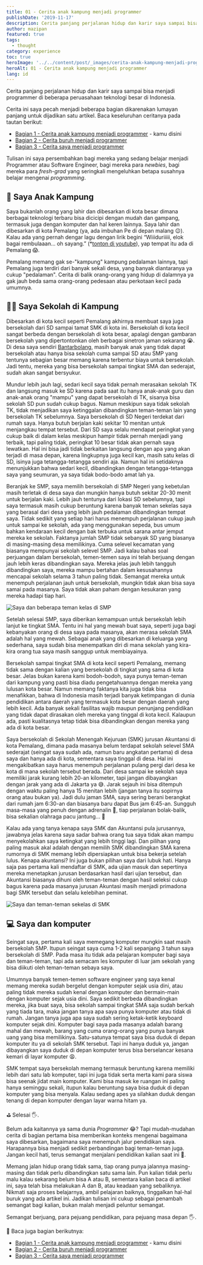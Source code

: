 ```yaml
---
title: 01 - Cerita anak kampung menjadi programmer
publishDate: '2019-11-17'
description: Cerita panjang perjalanan hidup dan karir saya sampai bisa menjadi programmer di beberapa perusahaan teknologi besar di Indonesia
author: mazipan
featured: true
tags:
  - thought
category: experience
toc: true
heroImage: '../../content/post/_images/cerita-anak-kampung-menjadi-programmer/mazipan-smp.jpeg'
heroAlt: 01 - Cerita anak kampung menjadi programmer
lang: id
---
```


Cerita panjang perjalanan hidup dan karir saya sampai bisa menjadi programmer di beberapa peruasahaan teknologi besar di Indonesia.

Cerita ini saya pecah menjadi beberapa bagian dikarenakan lumayan panjang untuk dijadikan satu artikel. Baca keseluruhan ceritanya pada tautan berikut:

- [Bagian 1 - Cerita anak kampung menjadi programmer](/cerita-anak-kampung-menjadi-programmer) - kamu disini
- [Bagian 2 - Cerita buruh menjadi programmer](/cerita-buruh-menjadi-programmer)
- [Bagian 3 - Cerita saya menjadi programmer](/cerita-saya-menjadi-programmer)

Tulisan ini saya persembahkan bagi mereka yang sedang belajar menjadi Programmer atau Software Engineer, bagi mereka para _newbies_, bagi mereka para _fresh-grad_ yang seringkali mengeluhkan betapa susahnya belajar mengenai _programming_.

## 👶 Saya Anak Kampung

Saya bukanlah orang yang lahir dan dibesarkan di kota besar dimana berbagai teknologi terbaru bisa dicicipi dengan mudah dan gampang, termasuk juga dengan komputer dan hal keren lainnya.
Saya lahir dan dibesarkan di kota Pemalang (ya, ada imbuhan Pe di depan malang 😉).
Kalau ada yang pernah dengar lagu dengan lirik begini “Wiiiduriiiii, elok bagai rembulaaan… oh sayang.” (\*[tonton di youtube](https://www.youtube.com/watch?v=GoTha5N0iOk)), yap tempat itu ada di Pemalang 😱.

Pemalang memang gak se-"kampung" kampung pedalaman lainnya, tapi Pemalang juga terdiri dari banyak sekali desa, yang banyak diantaranya ya cukup "pedalaman".
Cerita di balik orang-orang yang hidup di dalamnya ya gak jauh beda sama orang-orang pedesaan atau perkotaan kecil pada umumnya.

## 👩‍🏫 Saya Sekolah di Kampung

Dibesarkan di kota kecil seperti Pemalang akhirnya membuat saya juga bersekolah dari SD sampai tamat SMK di kota ini. Bersekolah di kota kecil sangat berbeda dengan bersekolah di kota besar, apalagi dengan gambaran bersekolah yang dipertontonkan oleh berbagai sinetron jaman sekarang 😭. Di desa saya sendiri [Bantarbolang](https://www.google.co.id/maps/place/Bantarbolang,+Pemalang+Regency,+Central+Java/@-7.0474348,109.3218544,12z/data=!3m1!4b1!4m5!3m4!1s0x2e6fe7c4eb6f3603:0x4027a76e352f780!8m2!3d-7.0405124!4d109.4021154), masih banyak anak yang tidak dapat bersekolah atau hanya bisa sekolah cuma sampai SD atau SMP yang tentunya sebagian besar memang karena terbentur biaya untuk bersekolah. Jadi tentu, mereka yang bisa bersekolah sampai tingkat SMA dan sederajat, sudah akan sangat bersyukur.

Mundur lebih jauh lagi, sedari kecil saya tidak pernah merasakan sekolah TK dan langsung masuk ke SD karena pada saat itu hanya anak-anak guru dan anak-anak orang "mampu" yang dapat bersekolah di TK, sisanya bisa sekolah SD pun sudah cukup bagus.
Namun meskipun saya tidak sekolah TK, tidak menjadikan saya ketinggalan dibandingkan teman-teman lain yang bersekolah TK sebelumnya.
Saya bersekolah di SD Negeri terdekat dari rumah saya.
Hanya butuh berjalan kaki sekitar 10 menitan untuk menjangkau tempat tersebut.
Dari SD saya selalu mendapat peringkat yang cukup baik di dalam kelas meskipun hampir tidak pernah menjadi yang terbaik, tapi paling tidak, peringkat 10 besar tidak akan pernah saya lewatkan.
Hal ini bisa jadi tidak berkaitan langsung dengan apa yang akan terjadi di masa depan, karena lingkupnya juga kecil kan, masih satu kelas di SD, isinya juga tetangga-tetangga sendiri aja.
Namun hal ini setidaknya menunjukkan bahwa sedari kecil, dibandingkan dengan tetangga-tetangga saya yang seumuran, ya saya tidak bodo-bodo amat lah ya.

Beranjak ke SMP, saya memilih bersekolah di SMP Negeri yang kebetulan masih terletak di desa saya dan mungkin hanya butuh sekitar 20-30 menit untuk berjalan kaki.
Lebih jauh tentunya dari lokasi SD sebelumnya, tapi saya termasuk masih cukup beruntung karena banyak teman sekelas saya yang berasal dari desa yang lebih jauh pedalaman dibandingkan tempat saya.
Tidak sedikit yang setiap hari harus menempuh perjalanan cukup jauh untuk sampai ke sekolah, ada yang menggunakan sepeda, bus umum bahkan kendaraan kecil dengan bak terbuka untuk sarana antar jemput mereka ke sekolah.
Faktanya jumlah SMP tidak sebanyak SD yang biasanya di masing-masing desa memilikinya.
Cuma selevel kecamatan yang biasanya mempunyai sekolah selevel SMP.
Jadi kalau bahas soal perjuangan dalam bersekolah, temen-temen saya ini telah berjuang dengan jauh lebih keras dibandingkan saya.
Mereka jelas jauh lebih tangguh dibandingkan saya, mereka mampu bertahan dalam kesusahannya mencapai sekolah selama 3 tahun paling tidak.
Semangat mereka untuk menempuh perjalanan jauh untuk bersekolah, mungkin tidak akan bisa saya samai pada masanya.
Saya tidak akan paham dengan kesukaran yang mereka hadapi tiap hari.

![Saya dan beberapa teman kelas di SMP](/thumbnail/cerita-anak-kampung-menjadi-programmer/mazipan-smp.jpeg)

Setelah selesai SMP, saya diberikan kemampuan untuk bersekolah lebih lanjut ke tingkat SMA.
Tentu ini hal yang mewah buat saya, seperti juga bagi kebanyakan orang di desa saya pada masanya, akan merasa sekolah SMA adalah hal yang mewah.
Sebagai anak yang dibesarkan di keluarga yang sederhana, saya sudah bisa menempatkan diri di mana sekolah yang kira-kira orang tua saya masih sanggup untuk membiayainya.

Bersekolah sampai tingkat SMA di kota kecil seperti Pemalang, memang tidak sama dengan kalian yang bersekolah di tingkat yang sama di kota besar.
Jelas bukan karena kami bodoh-bodoh, saya punya teman-teman dari kampung yang pasti bisa diadu pengetahuannya dengan mereka yang lulusan kota besar.
Namun memang faktanya kita juga tidak bisa menafikkan, bahwa di Indonesia masih terjadi banyak ketimpangan di dunia pendidikan antara daerah yang termasuk kota besar dengan daerah yang lebih kecil.
Ada banyak sekali fasilitas wajib maupun penunjang pendidikan yang tidak dapat dirasakan oleh mereka yang tinggal di kota kecil.
Kalaupun ada, pasti kualitasnya tetap tidak bisa dibandingkan dengan mereka yang ada di kota besar.

Saya bersekolah di Sekolah Menengah Kejuruan (SMK) jurusan Akuntansi di kota Pemalang, dimana pada masanya belum terdapat sekolah selevel SMA sederajat (seingat saya sudah ada, namun baru angkatan pertama) di desa saya dan hanya ada di kota, sementara saya tinggal di desa.
Hal ini mengakibatkan saya harus menempuh perjalanan pulang pergi dari desa ke kota di mana sekolah tersebut berada.
Dari desa sampai ke sekolah saya memiliki jarak kurang lebih 20-an kilometer, tapi jangan dibayangkan dengan jarak yang ada di Jakarta ya 😅.
Jarak sejauh ini bisa ditempuh dengan waktu paling hanya 15 menitan lebih (jangan tanya itu sopirnya orang atau bukan ya).
Jadi dulu jaman SMA, saya sering berani berangkat dari rumah jam 6:30-an dan biasanya baru dapat Bus jam 6:45-an.
Sungguh masa-masa yang penuh dengan adrenalin 👻, tiap perjalanan bolak-balik, bisa sekalian olahraga pacu jantung... 🤯

Kalau ada yang tanya kenapa saya SMK dan Akuntansi pula jurusannya, jawabnya jelas karena saya sadar bahwa orang tua saya tidak akan mampu menyekolahkan saya ketingkat yang lebih tinggi lagi. Dan pilihan yang paling masuk akal adalah dengan memilih SMK dibandingkan SMA karena rumornya di SMK memang lebih dipersiapkan untuk bisa bekerja setelah lulus. Kenapa akuntansi? Ini juga bukan pilihan saya dari lubuk hati. Hanya saja pas pertama kali mendaftar di SMK, ada ujian masuk dan sepertinya mereka menetapkan jurusan berdasarkan hasil dari ujian tersebut, dan Akuntansi biasanya dihuni oleh teman-teman dengan hasil seleksi cukup bagus karena pada masanya jurusan Akuntasi masih menjadi primadona bagi SMK tersebut dan selalu kelebihan peminat.

![Saya dan teman-teman sekelas di SMK](/thumbnail/cerita-anak-kampung-menjadi-programmer/mazipan-smk.jpeg)

## 💻 Saya dan komputer

Seingat saya, pertama kali saya memegang komputer mungkin saat masih bersekolah SMP.
Itupun seingat saya cuma 1-2 kali sepanjang 3 tahun saya bersekolah di SMP.
Pada masa itu tidak ada pelajaran komputer bagi saya dan teman-teman, tapi ada semacam les komputer di luar jam sekolah yang bisa diikuti oleh teman-teman sebaya saya.

Umumnya banyak temen-temen software engineer yang saya kenal memang mereka sudah bergelut dengan komputer sejak usia dini, atau paling tidak mereka sudah kenal dengan komputer dan bermain-main dengan komputer sejak usia dini.
Saya sedikit berbeda dibandingkan mereka, jika buat saya, bisa sekolah sampai tingkat SMA saja sudah berkah yang tiada tara, maka jangan tanya apa saya punya komputer atau tidak di rumah.
Jangan tanya juga apa saya sudah sering ketak-ketik keyboard komputer sejak dini.
Komputer bagi saya pada masanya adalah barang mahal dan mewah, barang yang cuma orang-orang yang punya banyak uang yang bisa memilikinya.
Satu-satunya tempat saya bisa duduk di depan komputer itu ya di sekolah SMK tersebut.
Tapi ini hanya duduk ya, jangan dibayangkan saya duduk di depan komputer terus bisa berselancar kesana kemari di layar komputer 😩.

SMK tempat saya bersekolah memang termasuk beruntung karena memiliki lebih dari satu lab komputer, tapi ini juga tidak serta merta kami para siswa bisa seenak jidat main komputer.
Kami bisa masuk ke ruangan ini paling hanya seminggu sekali, itupun kalau beruntung saya bisa duduk di depan komputer yang bisa menyala.
Kalau sedang apes ya silahkan duduk dengan tenang di depan komputer dengan layar warna hitam ya.

⛳ Selesai 🖐️.

Belum ada kaitannya ya sama dunia _Programmer_ 😂? Tapi mudah-mudahan cerita di bagian pertama bisa memberikan konteks mengenai bagaimana saya dibesarkan, bagaimana saya menempuh jalur pendidikan saya.
Harapannya bisa menjadi sedikit perbandingan bagi teman-teman juga.
Jangan kecil hati, terus semangat menjalani pendidikan kalian saat ini 💪.

Memang jalan hidup orang tidak sama, tiap orang punya jalannya masing-masing dan tidak perlu dibandingkan satu sama lain.
Pun kalian tidak perlu malu kalau sekarang belum bisa A atau B, sementara kalian baca di artikel ini, saya telah bisa melakukan A dan B, atau keadaan yang sebaliknya.
Nikmati saja proses belajarnya, ambil pelajaran baiknya, tinggalkan hal-hal buruk yang ada artikel ini.
Jadikan tulisan ini cukup sebagai penambah semangat bagi kalian, bukan malah menjadi peluntur semangat.

Semangat berjuang, para pejuang pendidikan, para pejuang masa depan 🖐️.

📖 Baca juga bagian berikutnya:

- [Bagian 1 - Cerita anak kampung menjadi programmer](/cerita-anak-kampung-menjadi-programmer) - kamu disini
- [Bagian 2 - Cerita buruh menjadi programmer](/cerita-buruh-menjadi-programmer)
- [Bagian 3 - Cerita saya menjadi programmer](/cerita-saya-menjadi-programmer)
